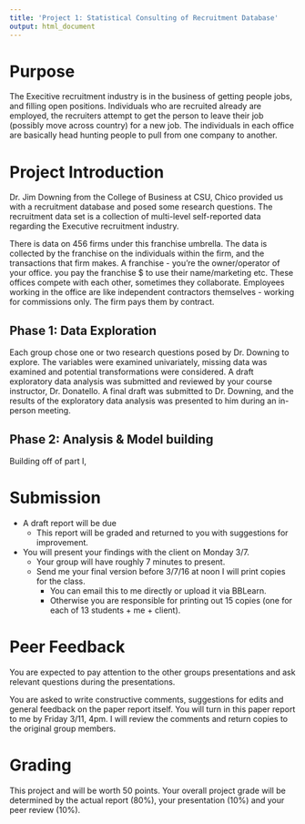 ```yaml
---
title: 'Project 1: Statistical Consulting of Recruitment Database'
output: html_document
---
```


# Purpose
The Execitive recruitment industry is in the business of getting people jobs, and filling open positions. Individuals who are recruited already are employed, the recruiters attempt to get the person to leave their job (possibly move across country) for a new job. The individuals in each office are basically head hunting people to pull from one company to another. 

# Project Introduction

Dr. Jim Downing from the College of Business at CSU, Chico provided us with a recruitment database and posed some research questions. The recruitment data set is a collection of multi-level self-reported data regarding the Executive recruitment industry. 

There is data on 456 firms under this franchise umbrella. The data is collected by the franchise on the individuals within the firm, and the transactions that firm makes. A franchise - you’re the owner/operator of your office. you pay the franchise $ to use their name/marketing etc. These offices compete with each other, sometimes they collaborate. Employees working in the office are like independent contractors themselves - working for commissions only. The firm pays them by contract.


## Phase 1: Data Exploration
Each group chose one or two research questions posed by Dr. Downing to explore. The variables were examined univariately, missing data was examined and potential transformations were considered. A draft exploratory data analysis was submitted and reviewed by your course instructor, Dr. Donatello. A final draft was submitted to Dr. Downing, and the results of the exploratory data analysis was presented to him during an in-person meeting. 


## Phase 2: Analysis & Model building
Building off of part I, 


# Submission
* A draft report will be due 
  - This report will be graded and returned to you with suggestions for improvement. 
* You will present your findings with the client on Monday 3/7. 
    - Your group will have roughly 7 minutes to present. 
    - Send me your final version before 3/7/16 at noon I will print copies for the class. 
        - You can email this to me directly or upload it via BBLearn. 
        - Otherwise you are responsible for printing out 15 copies 
          (one for each of 13 students + me + client).
    

# Peer Feedback
You are expected to pay attention to the other groups presentations and ask relevant 
questions during the presentations. 

You are asked to write constructive comments, suggestions for edits and general feedback 
on the paper report itself. You will turn in this paper report to me by Friday 3/11, 4pm. 
I will review the comments and return copies to the original group members. 


# Grading 
This project and will be worth 50 points. 
Your overall project grade will be determined by the actual 
report (80%), your presentation (10%) and your peer review (10%).


